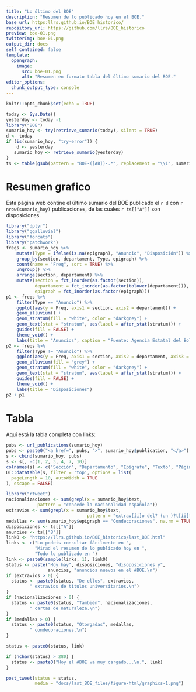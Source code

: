 ```yaml
---
title: "Lo último del BOE"
description: "Resumen de lo publicado hoy en el BOE."
base_url: https:llrs.github.io/BOE_historico/
repository_url: https://github.com/llrs/BOE_historico
preview: boe-01.png
twitterImg: boe-01.png
output_dir: docs
self_contained: false
template:
  opengraph:
    image:
      src: boe-01.png
      alt: "Resumen en formato tabla del último sumario del BOE."
editor_options: 
  chunk_output_type: console
---
```


```r
knitr::opts_chunk$set(echo = TRUE)
```


```r
today <- Sys.Date()
yesterday <- today -1
library("BOE")
sumario_hoy <- try(retrieve_sumario(today), silent = TRUE)
d <- today
if (is(sumario_hoy, "try-error")) {
    d <- yesterday
   sumario_hoy <- retrieve_sumario(yesterday)
}
ts <- table(gsub(pattern = "BOE-([AB])-.*", replacement = "\\1", sumario_hoy$publication))
```

# Resumen grafico

Esta página web contine el último sumario del BOE publicado el `r d` con `r nrow(sumario_hoy)` publicaciones, de las cuales `r ts[["A"]]` son disposiciones.

```r
library("dplyr")
library("ggalluvial")
library("forcats")
library("patchwork")
freqs <- sumario_hoy %>% 
    mutate(Type = ifelse(is.na(epigraph), "Anuncio", "Disposición")) %>% 
    group_by(section, departament, Type, epigraph) %>% 
    count(name = "Freq", sort = TRUE) %>% 
    ungroup() %>% 
    arrange(section, departament) %>% 
    mutate(section = fct_inorder(as.factor(section)),
           departament = fct_inorder(as.factor(tolower(departament))),
           epigraph = fct_inorder(as.factor(epigraph)))
p1 <- freqs %>% 
    filter(Type == "Anuncio") %>% 
    ggplot(aes(y = Freq, axis1 = section, axis2 = departament)) +
    geom_alluvium() +
    geom_stratum(fill = "white", color = "darkgrey") +
    geom_text(stat = "stratum", aes(label = after_stat(stratum))) +
    guides(fill = FALSE) +
    theme_void() +
    labs(title = "Anuncios", caption = "Fuente: Agencia Estatal del Boletín Oficial del Estado")
p2 <- freqs %>% 
    filter(Type != "Anuncio") %>% 
    ggplot(aes(y = Freq, axis1 = section, axis2 = departament, axis3 = epigraph)) +
    geom_alluvium(fill = "grey") +
    geom_stratum(fill = "white", color = "darkgrey") +
    geom_text(stat = "stratum", aes(label = after_stat(stratum))) +
    guides(fill = FALSE) +
    theme_void() +
    labs(title = "Disposiciones")
p2 + p1
```

# Tabla

Aquí está la tabla completa con links:

```r
pubs <- url_publications(sumario_hoy)
pubs <- paste0("<a href=", pubs, ">", sumario_hoy$publication, "</a>")
s <- cbind(sumario_hoy, pubs)
s <- s[, -c(1, 2, 3, 4, 7, 10)]
colnames(s) <- c("Sección", "Departamento", "Epígrafe", "Texto", "Páginas", "Link")
DT::datatable(s, filter = 'top', options = list(
  pageLength = 10, autoWidth = TRUE
), escape = FALSE)
```


```r
library("rtweet")
nacionalizaciones <- sum(grepl(x = sumario_hoy$text, 
            pattern = "concede la nacionalidad española"))
extravios <- sum(grepl(x = sumario_hoy$text, 
                               pattern = "extrav[íi]o del? (un )?t[íi]tulo"))
medallas <- sum(sumario_hoy$epigraph == "Condecoraciones", na.rm = TRUE)
disposiciones <- ts[["A"]]
anuncios <- ts[["B"]]
link0 <- "https://llrs.github.io/BOE_historico/last_BOE.html"
links <- c("Lo podeis consultar fácilmente en ", 
           "Mirad el resumen de lo publicado hoy en ",
           "Todo lo publicado en ")
link <- paste0(sample(links, 1), link0)
status <- paste("Hoy hay", disposiciones, "disoposiciones y",
                anuncios, "anuncios nuevos en el #BOE.\n")
if (extravios > 0) {
  status <- paste0(status, "De ellos", extravios, 
         " extravíos de títulos universitarios.\n")
}
if (nacionalizaciones > 0) {
  status <- paste0(status, "También", nacionalizaciones, 
         " cartas de naturaleza.\n")
}
if (medallas > 0) {
  status <- paste0(status, "Otorgadas", medallas, 
         " condecoraciones.\n")
}

status <- paste0(status, link)

if (nchar(status) > 280) {
  status <- paste0("Hoy el #BOE va muy cargado...\n.", link)
}

post_tweet(status = status, 
           media = "docs/last_BOE_files/figure-html/graphics-1.png")
```

